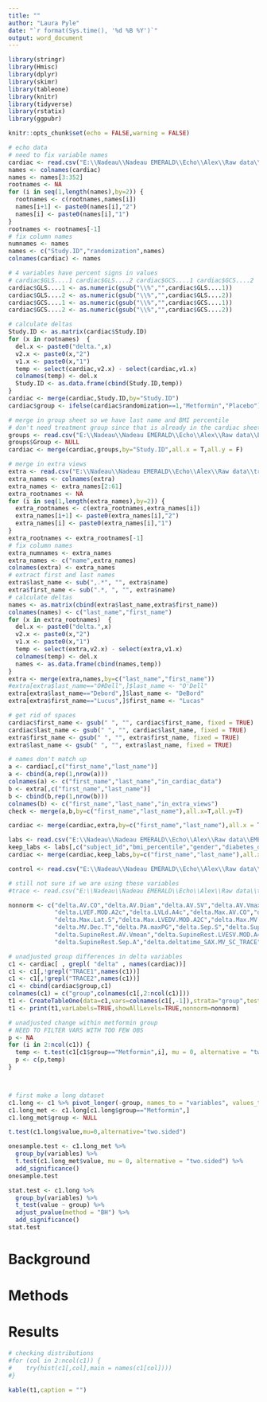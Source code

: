 ```yaml
---
title: ""
author: "Laura Pyle"
date: "`r format(Sys.time(), '%d %B %Y')`"
output: word_document
---
```


```r
library(stringr)
library(Hmisc)
library(dplyr)
library(skimr)
library(tableone)
library(knitr)
library(tidyverse)
library(rstatix)
library(ggpubr)

knitr::opts_chunk$set(echo = FALSE,warning = FALSE)

# echo data
# need to fix variable names
cardiac <- read.csv("E:\\Nadeau\\Nadeau EMERALD\\Echo\\Alex\\Raw data\\EMERALD DATA SUMMARIZED cardiac.csv",na.strings = c(NA,""))
names <- colnames(cardiac)
names <- names[3:352]
rootnames <- NA
for (i in seq(1,length(names),by=2)) {
  rootnames <- c(rootnames,names[i])
  names[i+1] <- paste0(names[i],"2")
  names[i] <- paste0(names[i],"1")
}
rootnames <- rootnames[-1]
# fix column names  
numnames <- names
names <- c("Study.ID","randomization",names)
colnames(cardiac) <- names

# 4 variables have percent signs in values
# cardiac$GLS....1 cardiac$GLS....2 cardiac$GCS....1 cardiac$GCS....2
cardiac$GLS....1 <- as.numeric(gsub("\\%","",cardiac$GLS....1))
cardiac$GLS....2 <- as.numeric(gsub("\\%","",cardiac$GLS....2))
cardiac$GCS....1 <- as.numeric(gsub("\\%","",cardiac$GCS....1))
cardiac$GCS....2 <- as.numeric(gsub("\\%","",cardiac$GCS....2))

# calculate deltas
Study.ID <- as.matrix(cardiac$Study.ID)
for (x in rootnames)  {
  del.x <- paste0("delta.",x) 
  v2.x <- paste0(x,"2")
  v1.x <- paste0(x,"1")
  temp <- select(cardiac,v2.x) - select(cardiac,v1.x)
  colnames(temp) <- del.x
  Study.ID <- as.data.frame(cbind(Study.ID,temp))
}
cardiac <- merge(cardiac,Study.ID,by="Study.ID")
cardiac$group <- ifelse(cardiac$randomization==1,"Metformin","Placebo")

# merge in group sheet so we have last name and BMI percentile
# don't need treatment group since that is already in the cardiac sheet
groups <- read.csv("E:\\Nadeau\\Nadeau EMERALD\\Echo\\Alex\\Raw data\\EMERALD DATA SUMMARIZED groups.csv",na.strings = c(NA,""))
groups$Group <- NULL
cardiac <- merge(cardiac,groups,by="Study.ID",all.x = T,all.y = F)

# merge in extra views
extra <- read.csv("E:\\Nadeau\\Nadeau EMERALD\\Echo\\Alex\\Raw data\\tracedata_combined_REVISED_strain.csv",na.strings = c(NA,""))
extra_names <- colnames(extra)
extra_names <- extra_names[2:61]
extra_rootnames <- NA
for (i in seq(1,length(extra_names),by=2)) {
  extra_rootnames <- c(extra_rootnames,extra_names[i])
  extra_names[i+1] <- paste0(extra_names[i],"2")
  extra_names[i] <- paste0(extra_names[i],"1")
}
extra_rootnames <- extra_rootnames[-1]
# fix column names  
extra_numnames <- extra_names
extra_names <- c("name",extra_names)
colnames(extra) <- extra_names
# extract first and last names
extra$last_name <- sub(",.*", "", extra$name)   
extra$first_name <- sub(".*, ", "", extra$name)     
# calculate deltas
names <- as.matrix(cbind(extra$last_name,extra$first_name))
colnames(names) <- c("last_name","first_name")
for (x in extra_rootnames)  {
  del.x <- paste0("delta.",x) 
  v2.x <- paste0(x,"2")
  v1.x <- paste0(x,"1")
  temp <- select(extra,v2.x) - select(extra,v1.x)
  colnames(temp) <- del.x
  names <- as.data.frame(cbind(names,temp))
}
extra <- merge(extra,names,by=c("last_name","first_name"))
#extra[extra$last_name=="O#Dell",]$last_name <- "O'Dell"
extra[extra$last_name=="Debord",]$last_name <- "DeBord"
extra[extra$first_name=="Lucus",]$first_name <- "Lucas"

# get rid of spaces
cardiac$first_name <- gsub(" ", "", cardiac$first_name, fixed = TRUE)
cardiac$last_name <- gsub(" ", "", cardiac$last_name, fixed = TRUE)
extra$first_name <- gsub(" ", "", extra$first_name, fixed = TRUE)
extra$last_name <- gsub(" ", "", extra$last_name, fixed = TRUE)

# names don't match up
a <- cardiac[,c("first_name","last_name")]
a <- cbind(a,rep(1,nrow(a)))
colnames(a) <- c("first_name","last_name","in_cardiac_data")
b <- extra[,c("first_name","last_name")]
b <- cbind(b,rep(1,nrow(b)))
colnames(b) <- c("first_name","last_name","in_extra_views")
check <- merge(a,b,by=c("first_name","last_name"),all.x=T,all.y=T)

cardiac <- merge(cardiac,extra,by=c("first_name","last_name"),all.x = T,all.y=T)

labs <- read.csv("E:\\Nadeau\\Nadeau EMERALD\\Echo\\Alex\\Raw data\\EMERALD DATA SUMMARIZED labs.csv")
keep_labs <- labs[,c("subject_id","bmi_percentile","gender","diabetes_duration","a1c","first_name","last_name")]
cardiac <- merge(cardiac,keep_labs,by=c("first_name","last_name"),all.x = T, all.y = F)

control <- read.csv("E:\\Nadeau\\Nadeau EMERALD\\Echo\\Alex\\Raw data\\EMERALD DATA SUMMARIZED control echo.csv")

# still not sure if we are using these variables
#trace <- read.csv("E:\\Nadeau\\Nadeau EMERALD\\Echo\\Alex\\Raw data\\tracedata_combined_trace")

nonnorm <- c("delta.AV.CO","delta.AV.Diam","delta.AV.SV","delta.AV.Vmax","delta.HR","delta.LA.Diam","delta.LALd.A4c","delta.Lat.A",
             "delta.LVEF.MOD.A2c","delta.LVLd.A4c","delta.Max.AV.CO","delta.Max.AV.meanPG","delta.Max.AV.SV","delta.Max.AV.Vmean",
             "delta.Max.Lat.S","delta.Max.LVEDV.MOD.A2C","delta.Max.MV.Dec.T","delta.Max.Sep.A","delta.Max.Sep.E.E","delta.MV.A.Vel",
             "delta.MV.Dec.T","delta.PA.maxPG","delta.Sep.S","delta.SupineRest.AV.CO.Dopp","delta.SupineRest.AV.maxPG","delta.SupineRest.AV.Vmax",
             "delta.SupineRest.AV.Vmean","delta.SupineRest.LVESV.MOD.A4C","delta.SupineRest.MV.Dec.Slope","delta.SupineRest.MV.E.Vel",
             "delta.SupineRest.Sep.A","delta.deltatime_SAX.MV_SC_TRACE")

# unadjusted group differences in delta variables
c1 <- cardiac[ , grepl( "delta" , names(cardiac))]
c1 <- c1[,!grepl("TRACE1",names(c1))]
c1 <- c1[,!grepl("TRACE2",names(c1))]
c1 <- cbind(cardiac$group,c1)
colnames(c1) = c("group",colnames(c1[,2:ncol(c1)]))
t1 <- CreateTableOne(data=c1,vars=colnames(c1[,-1]),strata="group",test = T)
t1 <- print(t1,varLabels=TRUE,showAllLevels=TRUE,nonnorm=nonnorm)

# unadjusted change within metformin group
# NEED TO FILTER VARS WITH TOO FEW OBS
p <- NA
for (i in 2:ncol(c1)) {
  temp <- t.test(c1[c1$group=="Metformin",i], mu = 0, alternative = "two.sided")$p.value
  p <- c(p,temp)
}



# first make a long dataset
c1.long <- c1 %>% pivot_longer(-group, names_to = "variables", values_to = "value")
c1.long_met <- c1.long[c1.long$group=="Metformin",]
c1.long_met$group <- NULL

t.test(c1.long$value,mu=0,alternative="two.sided")

onesample.test <- c1.long_met %>%
  group_by(variables) %>%
  t.test(c1.long_met$value, mu = 0, alternative = "two.sided") %>%
  add_significance()
onesample.test

stat.test <- c1.long %>%
  group_by(variables) %>%
  t_test(value ~ group) %>%
  adjust_pvalue(method = "BH") %>%
  add_significance()
stat.test

```

# Background

# Methods

# Results

```r
# checking distributions
#for (col in 2:ncol(c1)) {
#    try(hist(c1[,col],main = names(c1[col])))
#}
```

```r
kable(t1,caption = "")
```
<br>
